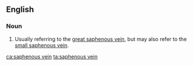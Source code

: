 ==English==

===Noun===
{{en-noun}}

# {{label|en|anatomy}} Usually referring to the [[great saphenous vein]], but may also refer to the [[small saphenous vein]].

[[ca:saphenous vein]]
[[ta:saphenous vein]]